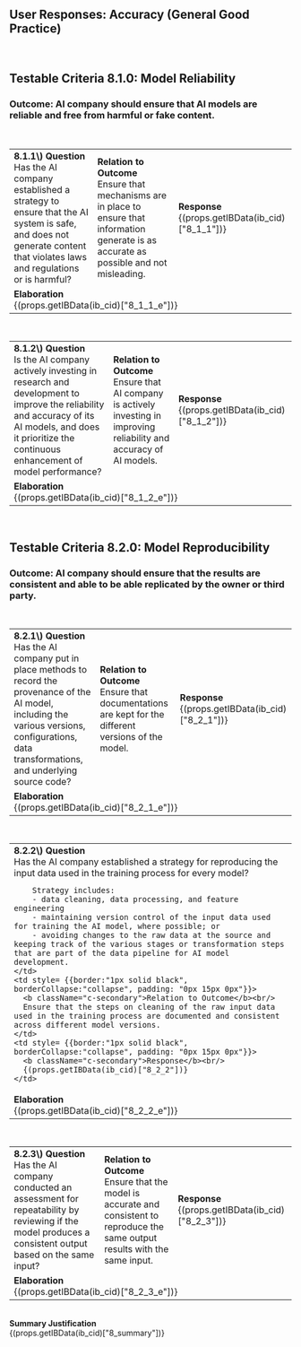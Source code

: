 
<div className="aiv-panel">
  <h2>User Responses: Accuracy (General Good Practice)</h2>
</div>
<br/>
<h2 className="c-primary">Testable Criteria 8.1.0: Model Reliability</h2>
<h3>Outcome: AI company should ensure that AI models are reliable and free from harmful or fake content.</h3><br/>

<table style={{border:"1px solid black", borderCollapse:"collapse"}}>
  <tr>
    <td style={{border:"1px solid black", borderCollapse:"collapse", padding: "0px 15px 0px"}}>
      <b className="c-secondary">8.1.1\) Question</b><br/>
      Has the AI company established a strategy to ensure that the AI system is safe, and does not generate content that violates laws and regulations or is harmful?
    </td>
    <td style= {{border:"1px solid black", borderCollapse:"collapse", padding: "0px 15px 0px"}}>
      <b className="c-secondary">Relation to Outcome</b><br/>
      Ensure that mechanisms are in place to ensure that information generate is as accurate as possible and not misleading.
    </td>
    <td style= {{border:"1px solid black", borderCollapse:"collapse", padding: "0px 15px 0px"}}>
      <b className="c-secondary">Response</b><br/>
      {(props.getIBData(ib_cid)["8_1_1"])}
    </td>
  </tr>
  <tr>
    <td style={{border:"1px solid black", borderCollapse:"collapse", padding: "0px 15px 0px", paddingTop: "10px", paddingBottom: "10px"}} colspan="3">
      <b className="c-secondary">Elaboration</b><br/>
      {(props.getIBData(ib_cid)["8_1_1_e"])}
    </td>
  </tr>
</table>

<br/>

<table style={{border:"1px solid black", borderCollapse:"collapse"}}>
  <tr>
    <td style= {{border:"1px solid black", borderCollapse:"collapse", padding: "0px 15px 0px"}}>
      <b className="c-secondary">8.1.2\) Question</b><br/>
       Is the AI company actively investing in research and development to improve the reliability and accuracy of its AI models, and does it prioritize the continuous enhancement of model performance?
    </td>
    <td style= {{border:"1px solid black", borderCollapse:"collapse", padding: "0px 15px 0px"}}>
      <b className="c-secondary">Relation to Outcome</b><br/>
      Ensure that AI company is actively investing in improving reliability and accuracy of AI models.
    </td>
    <td style= {{border:"1px solid black", borderCollapse:"collapse", padding: "0px 15px 0px"}}>
      <b className="c-secondary">Response</b><br/>
      {(props.getIBData(ib_cid)["8_1_2"])}
    </td>
  </tr>
  <tr>
    <td style= {{border:"1px solid black", borderCollapse:"collapse", padding: "0px 15px 0px", paddingTop: "10px", paddingBottom: "10px"}} colspan="3">
      <b className="c-secondary">Elaboration</b><br/>
      {(props.getIBData(ib_cid)["8_1_2_e"])}
    </td>
  </tr>
</table>

<br/>

<h2 className="c-primary">Testable Criteria 8.2.0: Model Reproducibility</h2>
<h3>Outcome: AI company should ensure that the results are consistent and able to be able replicated by the owner or third party.</h3><br/>

<table style={{border:"1px solid black", borderCollapse:"collapse"}}>
  <tr>
    <td style= {{border:"1px solid black", borderCollapse:"collapse", padding: "0px 15px 0px"}}>
      <b className="c-secondary">8.2.1\) Question</b><br/>
       Has the AI company put in place methods to record the provenance of the AI model, including the various versions, configurations, data transformations, and underlying source code?
    </td>
    <td style= {{border:"1px solid black", borderCollapse:"collapse", padding: "0px 15px 0px"}}>
      <b className="c-secondary">Relation to Outcome</b><br/>
      Ensure that documentations are kept for the different versions of the model. 
    </td>
    <td style= {{border:"1px solid black", borderCollapse:"collapse", padding: "0px 15px 0px"}}>
      <b className="c-secondary">Response</b><br/>
      {(props.getIBData(ib_cid)["8_2_1"])}
    </td>
  </tr>
  <tr>
    <td style= {{border:"1px solid black", borderCollapse:"collapse", padding: "0px 15px 0px", paddingTop: "10px", paddingBottom: "10px"}} colspan="3">
      <b className="c-secondary">Elaboration</b><br/>
      {(props.getIBData(ib_cid)["8_2_1_e"])}
    </td>
  </tr>
</table>

<br/>

<table style={{border:"1px solid black", borderCollapse:"collapse"}}>
  <tr>
    <td style= {{border:"1px solid black", borderCollapse:"collapse", padding: "0px 15px 0px"}}>
      <b className="c-secondary">8.2.2\) Question</b><br/>
       Has the AI company established a strategy for reproducing the input data used in the training process for every model?

        Strategy includes:
        - data cleaning, data processing, and feature engineering
        - maintaining version control of the input data used for training the AI model, where possible; or
        - avoiding changes to the raw data at the source and keeping track of the various stages or transformation steps that are part of the data pipeline for AI model development.
    </td>
    <td style= {{border:"1px solid black", borderCollapse:"collapse", padding: "0px 15px 0px"}}>
      <b className="c-secondary">Relation to Outcome</b><br/>
      Ensure that the steps on cleaning of the raw input data used in the training process are documented and consistent across different model versions.
    </td>
    <td style= {{border:"1px solid black", borderCollapse:"collapse", padding: "0px 15px 0px"}}>
      <b className="c-secondary">Response</b><br/>
      {(props.getIBData(ib_cid)["8_2_2"])}
    </td>
  </tr>
  <tr>
    <td style= {{border:"1px solid black", borderCollapse:"collapse", padding: "0px 15px 0px", paddingTop: "10px", paddingBottom: "10px"}} colspan="3">
      <b className="c-secondary">Elaboration</b><br/>
      {(props.getIBData(ib_cid)["8_2_2_e"])}
    </td>
  </tr>
</table>

<br/>

<table style={{border:"1px solid black", borderCollapse:"collapse"}}>
  <tr>
    <td style= {{border:"1px solid black", borderCollapse:"collapse", padding: "0px 15px 0px"}}>
      <b className="c-secondary">8.2.3\) Question</b><br/>
       Has the AI company conducted an assessment for repeatability by reviewing if the model produces a consistent output based on the same input? 
    </td>
    <td style= {{border:"1px solid black", borderCollapse:"collapse", padding: "0px 15px 0px"}}>
      <b className="c-secondary">Relation to Outcome</b><br/>
      Ensure that the model is accurate and consistent to reproduce the same output results with the same input.
    </td>
    <td style= {{border:"1px solid black", borderCollapse:"collapse", padding: "0px 15px 0px"}}>
      <b className="c-secondary">Response</b><br/>
      {(props.getIBData(ib_cid)["8_2_3"])}
    </td>
  </tr>
  <tr>
    <td style= {{border:"1px solid black", borderCollapse:"collapse", padding: "0px 15px 0px", paddingTop: "10px", paddingBottom: "10px"}} colspan="3">
      <b className="c-secondary">Elaboration</b><br/>
      {(props.getIBData(ib_cid)["8_2_3_e"])}
    </td>
  </tr>
</table>

<br/>

<div style={{border:"1px solid black", padding: "0px 15px 0px", paddingTop: "10px", paddingBottom: "10px"}}>
  <b className="c-secondary">Summary Justification</b><br/>
  {(props.getIBData(ib_cid)["8_summary"])}
</div>